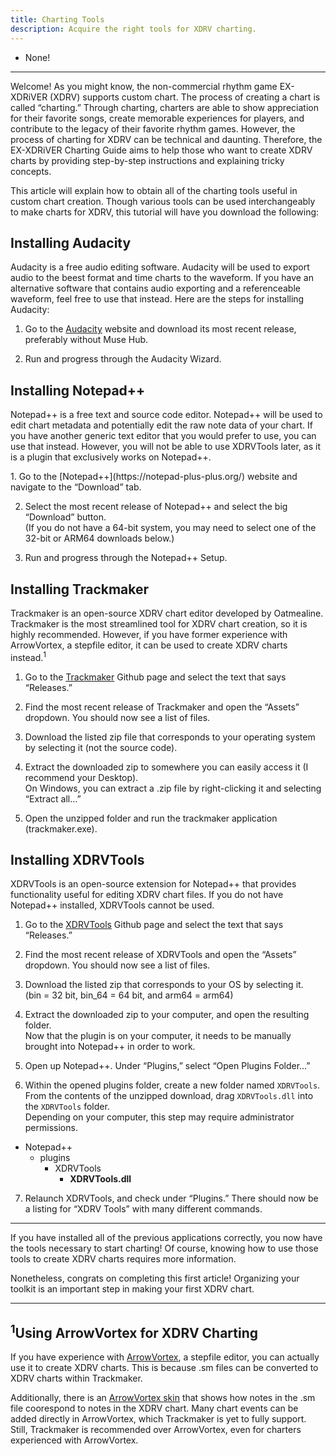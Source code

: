 ```yaml
---
title: Charting Tools
description: Acquire the right tools for XDRV charting.
---
```



<Aside type="note" title="Recommended Precursors">

- None!

</Aside>

---

Welcome! As you might know, the non-commercial rhythm game EX-XDRiVER (XDRV) supports custom chart. The process of creating a chart is called “charting.” Through charting, charters are able to show appreciation for their favorite songs, create memorable experiences for players, and contribute to the legacy of their favorite rhythm games. However, the process of charting for XDRV can be technical and daunting. Therefore, the EX-XDRiVER Charting Guide aims to help those who want to create XDRV charts by providing step-by-step instructions and explaining tricky concepts.

This article will explain how to obtain all of the charting tools useful in custom chart creation. Though various tools can be used interchangeably to make charts for XDRV, this tutorial will have you download the following:

<LinkCard
  title="Audacity"
  href="https://www.audacityteam.org/"
/>
<LinkCard
  title="Notepad++"
  href="https://notepad-plus-plus.org/"
/>
<LinkCard
  title="Trackmaker"
  href="https://www.audacityteam.org/"
  description="Made by Oatmealine."
/>
<LinkCard
  title="XDRVTools"
  href="https://www.audacityteam.org/"
  description="Made by TheBlockiest. (aka me!)"
/>

## Installing Audacity

Audacity is a free audio editing software. Audacity will be used to export audio to the beest format and time charts to the waveform. If you have an alternative software that contains audio exporting and a referenceable waveform, feel free to use that instead. Here are the steps for installing Audacity:

<Steps>

1. Go to the [Audacity](https://www.audacityteam.org/) website and download its most recent release, preferably without Muse Hub.

2. Run and progress through the Audacity Wizard.

</Steps>

## Installing Notepad++

Notepad++ is a free text and source code editor. Notepad++ will be used to edit chart metadata and potentially edit the raw note data of your chart. If you have another generic text editor that you would prefer to use, you can use that instead. However, you will not be able to use XDRVTools later, as it is a plugin that exclusively works on Notepad++.

<Steps>
1. Go to the [Notepad++](https://notepad-plus-plus.org/) website and navigate to the “Download” tab.

2. Select the most recent release of Notepad++ and select the big “Download” button.<br/>
(If you do not have a 64-bit system, you may need to select one of the 32-bit or ARM64 downloads below.)

3. Run and progress through the Notepad++ Setup.

</Steps>

## Installing Trackmaker

Trackmaker is an open-source XDRV chart editor developed by Oatmealine. Trackmaker is the most streamlined tool for XDRV chart creation, so it is highly recommended. However, if you have former experience with ArrowVortex, a stepfile editor, it can be used to create XDRV charts instead.<sup>1</sup>

<Steps>

1. Go to the [Trackmaker](https://github.com/oatmealine/trackmaker) Github page and select the text that says “Releases.”

2. Find the most recent release of Trackmaker and open the “Assets” dropdown. You should now see a list of files.

3. Download the listed zip file that corresponds to your operating system by selecting it (not the source code).

4. Extract the downloaded zip to somewhere you can easily access it (I recommend your Desktop).<br/>
On Windows, you can extract a .zip file by right-clicking it and selecting “Extract all…”

5. Open the unzipped folder and run the trackmaker application (trackmaker.exe).

</Steps>

## Installing XDRVTools

XDRVTools is an open-source extension for Notepad++ that provides functionality useful for editing XDRV chart files. If you do not have Notepad++ installed, XDRVTools cannot be used.

<Steps>

1. Go to the [XDRVTools](https://github.com/TheBlockiest/XDRVTools) Github page and select the text that says “Releases.”

2. Find the most recent release of XDRVTools and open the “Assets” dropdown. You should now see a list of files.

3. Download the listed zip that corresponds to your OS by selecting it. <br/>
(bin = 32 bit, bin_64 = 64 bit, and arm64 = arm64)

4. Extract the downloaded zip to your computer, and open the resulting folder.<br/>
Now that the plugin is on your computer, it needs to be manually brought into Notepad++ in order to work.

5. Open up Notepad++. Under “Plugins,” select “Open Plugins Folder…”

6. Within the opened plugins folder, create a new folder named `XDRVTools`. From the contents of the unzipped download, drag `XDRVTools.dll` into the `XDRVTools` folder.<br/>
Depending on your computer, this step may require administrator permissions.

</Steps>

<FileTree>

- Notepad++
    - plugins
        - XDRVTools
            - **XDRVTools.dll**

</FileTree>

<Steps>

7. Relaunch XDRVTools, and check under “Plugins.” There should now be a listing for “XDRV Tools” with many different commands.<br/>

</Steps>

---

If you have installed all of the previous applications correctly, you now have the tools necessary to start charting! Of course, knowing how to use those tools to create XDRV charts requires more information.

Nonetheless, congrats on completing this first article! Organizing your toolkit is an important step in making your first XDRV chart.

---

## <sup>1</sup>Using ArrowVortex for XDRV Charting

If you have experience with [ArrowVortex](https://arrowvortex.ddrnl.com/), a stepfile editor, you can actually use it to create XDRV charts. This is because .sm files can be converted to XDRV charts within Trackmaker.

Additionally, there is an [ArrowVortex skin](https://discord.com/channels/1063248453737648199/1260646793247719477) that shows how notes in the .sm file coorespond to notes in the XDRV chart. Many chart events can be added directly in ArrowVortex, which Trackmaker is yet to fully support. Still, Trackmaker is recommended over ArrowVortex, even for charters experienced with ArrowVortex.